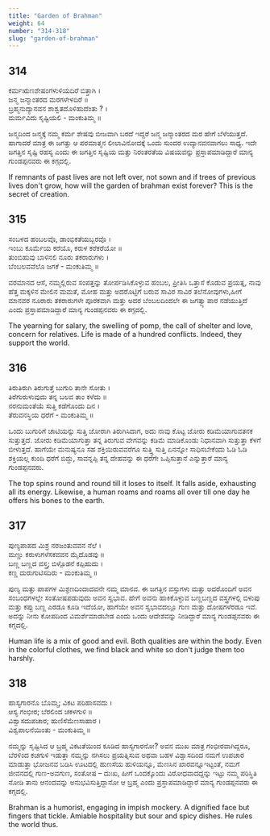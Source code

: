 ```yaml
---
title: "Garden of Brahman"
weight: 64
number: "314-318"
slug: "garden-of-brahman"
---
```


## 314

ಕರ್ಮಋಣಶೇಷಂಗಳುಳಿಯದಿರೆ ಬಿತ್ತಾಗಿ ।  
ಜನ್ಮ ಜನ್ಮಾಂತರದ ಮರಗಳೇಳದಿರೆ ॥  
ಬ್ರಹ್ಮನುದ್ಯಾನವನ ಶಾಶ್ವತದೊಳಿಹುದೆಂತು ?‌ ।  
ಮರ್ಮವಿದು ಸೃಷ್ಟಿಯಲಿ - ಮಂಕುತಿಮ್ಮ ॥

ಜನ್ಮದಿಂದ ಜನ್ಮಕ್ಕೆ ನಮ್ಮ ಕರ್ಮ ಶೇಷವು ಬೀಜವಾಗಿ ಬರದೆ ಇದ್ದರೆ ಜನ್ಮ ಜನ್ಮಾಂತರದ ಮರ ಹೇಗೆ ಬೆಳೆಯುತ್ತದೆ. ಹಾಗಾದರೆ ಮಾತ್ರ ಈ ಜಗತ್ತು ಆ ಪರಮಾತ್ಮನ ಲೀಲಾವಿನೋದಕ್ಕೆ ಒಂದು ಸುಂದರ ಉದ್ಯಾನವನವಾಗಲು ಸಾಧ್ಯ. ಇದೇ ಜಗತ್ತಿನ ಸೃಷ್ಟಿ ರಹಸ್ಯ ಎಂದು ಈ ಜಗತ್ತಿನ ಸೃಷ್ಟಿಯ ಮತ್ತು ನಿರಂತರತೆಯ ವಿಷಯವನ್ನು ಪ್ರಸ್ತಾಪಮಾಡಿದ್ದಾರೆ ಮಾನ್ಯ ಗುಂಡಪ್ಪನವರು ಈ ಕಗ್ಗದಲ್ಲಿ.

If remnants of past lives are not left over, not sown and if trees of previous lives don't grow, how will the garden of brahman exist forever? This is the secret of creation.

## 315

ಸಂಬಳದ ಹಂಬಲವೊ, ಡಾಂಭಿಕತೆಯಬ್ಬರವೊ ।  
ಇಂಬು ಕೂರ್ಮೆಯ ಕರೆಯೊ, ಕರುಳ ಕರೆಕರೆಯೋ ॥  
ತುಂಬಿಹುವು ಬಾಳಿನಲಿ ನೂರು ತಕರಾರುಗಳು ।  
ಬೆಂಬಲವವೆಲೊ ಜಗಕೆ - ಮಂಕುತಿಮ್ಮ ॥

ವರಮಾನದ ಆಸೆ, ನಮ್ಮಲ್ಲಿರುವ ಸಂಪತ್ತನ್ನು ತೋರ್ಪಡಿಸಿಕೊಳ್ಳುವ ಹಂಬಲ, ಪ್ರೀತಿಸಿ ಒತ್ತಾಸೆ ಕೊಡುವ ಪ್ರಯತ್ನ, ನಾವು ಹೆತ್ತ ಮಕ್ಕಳಿನ ಮೇಲಿನ ಮಮತೆ, ಮೋಹ ಮತ್ತು ಅದರೊಟ್ಟಿಗೆ ಬರುವ ಸಾವಿರ ಸಾವಿರ ತಲೆನೋವುಗಳು,ಹೀಗೆ ಮಾನವರ ನೂರಾರು ತಕರಾರುಗಳೇ ಪೂರಕವಾಗಿ ಮತ್ತು ಅದರ ಬೆಂಬಲದಿಂದಲೇ ಈ ಜಗತ್ವ್ಯಾಪಾರ ನಡೆಯುತ್ತಿದೆ ಎಂದು ಪ್ರಸ್ತಾಪಮಾಡಿದ್ದಾರೆ ಮಾನ್ಯ ಗುಂಡಪ್ಪನವರು ಈ ಕಗ್ಗದಲ್ಲಿ.

The yearning for salary, the swelling of pomp, the call of shelter and love, concern for relatives. Life is made of a hundred conflicts. Indeed, they support the world.

## 316

ತಿರುತಿರುಗಿ ತಿರುಗುತ್ತೆ ಬುಗುರಿ ತಾನೇ ಸೋತು ।  
ತಿರೆಗುರುಳುವುದು ತನ್ನ ಬಲವ ತಾಂ ಕಳೆದು ॥  
ನರನುಮಂತೆಯೆ ಸುತ್ತಿ ಕಡೆಗೊಂದು ದಿನ ।  
ತೆರುವನಸ್ಥಿಯ ಧರೆಗೆ - ಮಂಕುತಿಮ್ಮ ॥

ಒಂದು ಬುಗುರಿಗೆ ಚಾಟಿಯನ್ನು ಸುತ್ತಿ ಜೋರಾಗಿ ತಿರುಗಿಸಿದಾಗ, ಅದು ನಾವು ಕೊಟ್ಟ ಜೋರು ಕಡಿಮೆಯಾಗುವತನಕ ಸುತ್ತುತ್ತದೆ. ಜೋರು ಕಡಿಮೆಯಾಗುತ್ತಾ ತನ್ನ ತಿರುಗುವ ವೇಗವನ್ನು ಕಡಿಮೆ ಮಾಡಿಕೊಂಡು ನಿಧಾನವಾಗಿ ಸುತ್ತುತ್ತಾ ಕೆಳಗೆ ಬೀಳುತ್ತದೆ. ಹಾಗೆಯೇ ಮನುಷ್ಯನೂ ಸಹ ಶಕ್ತಿಯಿರುವವರೆಗೂ ಸುತ್ತ್ತಿ ಸುತ್ತಿ ಏನನ್ನೋ ಸಾಧಿಸಬೇಕೆಂದು ಓಡಿ ಓಡಿ ಶಕ್ತಿಯಲ್ಲ ಕುಂದಿ ಧರೆಗೆ ಬಿದ್ದು, ಸಾವನ್ನಪ್ಪಿ ತನ್ನ ದೇಹವನ್ನು ಈ ಧರೆಗೇ ಒಪ್ಪಿಸುತ್ತಾನೆ ಎನ್ನುತ್ತಾರೆ ಮಾನ್ಯ ಗುಂಡಪ್ಪನವರು.

The top spins round and round till it loses to itself. It falls aside, exhausting all its energy. Likewise, a human roams and roams all over till one day he offers his bones to the earth.

## 317

ಪುಣ್ಯಪಾಪದ ಮಿಶ್ರ ನರಜಂತುವವನ ನೆಲೆ ।  
ಮಣ್ಣು ಕರುಳುಗಳೆಸಕವವನ ಮೈದೊಡವು ॥  
ಬಣ್ಣ ಬಣ್ಣದ ವಸ್ತ್ರ; ಬಿಳ್ಪೊಡನೆ ಕಪ್ಪಿಹುದು ।  
ಕಣ್ಣ ದುರುಗುಟಿಸದಿರು - ಮಂಕುತಿಮ್ಮ ॥

ಪುಣ್ಯ ಮತ್ತು ಪಾಪಗಳ ಮಿಶ್ರಣದಿಂದಾದವನೇ ನಮ್ಮ ಮಾನವ. ಈ ಜಗತ್ತಿನ ವಸ್ತುಗಳು ಮತ್ತು ಅದರೊಂದಿಗೆ ಅವನ ಸಂಬಂಧಗಳಲ್ಲೇ ಸಂತೋಷಪಡುವುದು ಅವನ ಸ್ವಭಾವ. ಹೇಗೆ ಅವನು ಹಾಕಿಕೊಳ್ಳುವ ಬಣ್ಣಬಣ್ಣದ ವಸ್ತ್ರಗಳಲ್ಲಿ ಬಿಳುಪು ಮತ್ತು ಕಪ್ಪು ಬಣ್ಣ ಎರಡೂ ಕೂಡಿ ಇದೆಯೋ, ಹಾಗೆಯೇ ಅವನ ಸ್ವಭಾವದಲ್ಲೂ ಗುಣ ಮತ್ತು ದೋಷಗಳೆರಡೂ ಇವೆ. ಅದನ್ನು ನೀನು ಕೋಪದಿಂದ ವಿಮರ್ಶೆಮಾಡಬೇಡ ಎಂದು ಒಂದು ಆದೇಶವನ್ನು ನೀಡಿದ್ದಾರೆ ಮಾನ್ಯ ಗುಂಡಪ್ಪನವರು ಈ ಕಗ್ಗದಲ್ಲಿ.

Human life is a mix of good and evil. Both qualities are within the body. Even in the colorful clothes, we find black and white so don't judge them too harshly.

## 318

ಹಾಸ್ಯಗಾರನೊ ಬೊಮ್ಮ; ವಿಕಟ ಪರಿಹಾಸವದು ।  
ಆಸ್ಯ ಗಂಭೀರ; ಬೆರಲಿಂದ ಚಕಳಗುಳಿ ॥  
ವಿಶ್ವಾಸದುಪಚಾರ; ಹುಣಿಸೆಮೆಣಸಾಹಾರ ।  
ವಿಶ್ವಪಾಲನೆಯಿಂತು - ಮಂಕುತಿಮ್ಮ ॥

ನಮ್ಮನ್ನು ಸೃಷ್ಟಿಸಿದ ಆ ಬ್ರಹ್ಮ ವಿಕಟತೆಯಿಂದ ಕೂಡಿದ ಹಾಸ್ಯಗಾರನೋ? ಅವನ ಮುಖ ಮಾತ್ರ ಗಂಭೀರವಾಗಿದ್ದರೂ, ಬೆರಳಿಂದ ಕಚಗುಳಿ ಇಡುತ್ತಾ ನಮ್ಮನ್ನು ನಗಿಸಲು ಪ್ರಯತ್ನಿಸುವ ಅಥವಾ ಬಹಳ ವಿಶ್ವಾಸದಿಂದ ನಮಗೆ ಉಪಚಾರ ಮಾಡುತ್ತಾ ಭೋಜನವ ಬಡಿಸಿ ಊಟದಲ್ಲಿ ಹುಣಸೆಯ ಹುಳಿಯನ್ನೂ, ಮೆಣಸಿನ ಖಾರವನ್ನೂಇಟ್ಟಂತೆ, ನಮಗೆ ಜೀವನದಲ್ಲಿ ಗುಣ-ಅವಗುಣ, ಸಂತೋಷ – ದುಃಖ, ಹೀಗೆ ಒಂದಕ್ಕೊಂದು ವಿರೋಧವಾದದ್ದನ್ನು ಇಟ್ಟು ನಮ್ಮ ಪರಿಸ್ಥಿತಿ ನೋಡಿ ತಾನು ಆನಂದವನ್ನು ಅನುಭವಿಸುತ್ತಿದ್ದಾನೋ ಆ ಬ್ರಹ್ಮ ಎಂದು ಪ್ರಸ್ತಾಪಮಾಡಿದ್ದಾರೆ ಮಾನ್ಯ ಗುಂಡಪ್ಪನವರು ಈ ಕಗ್ಗದಲ್ಲಿ.

Brahman is a humorist, engaging in impish mockery. A dignified face but fingers that tickle. Amiable hospitality but sour and spicy dishes. He rules the world thus.
